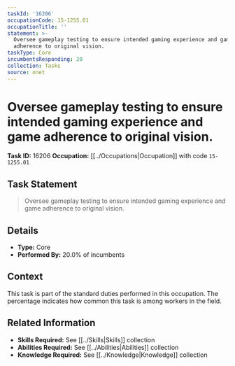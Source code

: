 ```yaml
---
taskId: '16206'
occupationCode: 15-1255.01
occupationTitle: ''
statement: >-
  Oversee gameplay testing to ensure intended gaming experience and game
  adherence to original vision.
taskType: Core
incumbentsResponding: 20
collection: Tasks
source: onet
---
```

# Oversee gameplay testing to ensure intended gaming experience and game adherence to original vision.

**Task ID:** 16206
**Occupation:** [[../Occupations|Occupation]] with code `15-1255.01`

## Task Statement

> Oversee gameplay testing to ensure intended gaming experience and game adherence to original vision.

## Details

- **Type:** Core
- **Performed By:** 20.0% of incumbents

## Context

This task is part of the standard duties performed in this occupation. The percentage indicates how common this task is among workers in the field.

## Related Information

- **Skills Required:** See [[../Skills|Skills]] collection
- **Abilities Required:** See [[../Abilities|Abilities]] collection
- **Knowledge Required:** See [[../Knowledge|Knowledge]] collection
